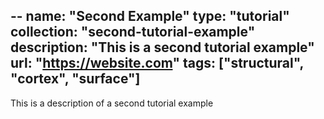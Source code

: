 --
name: "Second Example"
type: "tutorial"
collection: "second-tutorial-example"
description: "This is a second tutorial example"
url: "https://website.com"
tags: ["structural", "cortex", "surface"]
---

This is a description of a second tutorial example 
